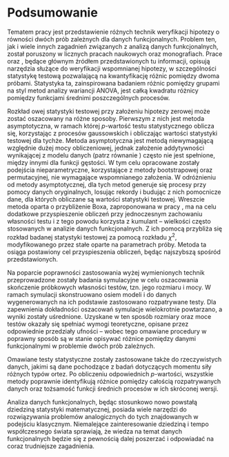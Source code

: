 # Podsumowanie {-}

```{=latex}
\fancyhead[LO]{\textbf{\small{Podsumowanie}}}
\renewcommand{\headrulewidth}{0.5pt}
```

Tematem pracy jest przedstawienie różnych technik weryfikacji hipotezy o równości dwóch prób zależnych dla danych funkcjonalnych. Problem ten, jak i wiele innych zagadnień związanych z analizą danych funkcjonalnych, został poruszony w licznych pracach naukowych oraz monografiach. Prace \cite{MCC} oraz \cite{Smaga}, będące głównym źródłem przedstawionych tu informacji, opisują narzędzia służące do weryfikacji wspomnianej hipotezy, w&nbsp;szczególności statystykę testową pozwalającą na kwantyfikację różnic pomiędzy dwoma próbami. Statystyka ta, zainspirowana badaniem różnic pomiędzy grupami na styl metod analizy wariancji ANOVA, jest całką kwadratu różnicy pomiędzy funkcjami średnimi poszczególnych procesów.

Rozkład owej statystyki testowej przy założeniu hipotezy zerowej może zostać oszacowany na różne sposoby. Pierwszym z nich jest metoda asymptotyczna, w ramach której $p$-wartość testu statystycznego oblicza się, korzystając z procesów gaussowskich i&nbsp;obliczając wartości statystyki testowej dla tychże. Metoda asymptotyczna jest metodą niewymagającą względnie dużej mocy obliczeniowej, jednak założenie addytywności wynikającej z modelu danych (patrz równanie \eqref{eqn:addytywnosc}) często nie jest spełnione, między innymi dla funkcji gęstości. W tym celu opracowane zostały podejścia nieparametryczne, korzystające z metody bootstrapowej oraz permutacyjnej, nie wymagające wspomnianego założenia. W odróżnieniu od metody asymptotycznej, dla tych metod generuje się procesy przy pomocy danych oryginalnych, losując rekordy i budując z nich pomocnicze dane, dla których obliczane są wartości statystyki testowej. Wreszcie metoda oparta o&nbsp;przybliżenie Boxa, zaproponowana w pracy \cite{Smaga}, ma na celu dodatkowe przyspieszenie obliczeń przy jednoczesnym zachowaniu własności testu i z tego powodu korzysta z&nbsp;kumulant -- wielkości często stosowanych w analizie danych funkcjonalnych. Z ich pomocą przybliża się rozkład badanej statystyki testowej za pomocą rozkładu $\chi^2$, modyfikowanego przez stałe oparte na parametrach próby. Metoda ta osiąga postawiony cel przyspieszenia obliczeń, będąc najszybszą spośród przedstawionych.

Na poparcie poprawności zastosowania wyżej wymienionych technik przeprowadzone zostały badania symulacyjne w celu oszacowania skończenie próbkowych własności testów, tzn. jego rozmiaru i mocy. W ramach symulacji skonstruowano osiem modeli i do danych wygenerowanych na ich podstawie zastosowano rozpatrywane testy. Dla zapewnienia dokładności oszacowań symulacje wielokrotnie powtarzano, a wyniki zostały uśrednione. Uzyskane w ten sposób rozmiary oraz moce testów okazały się spełniać wymogi teoretyczne, opisane przez odpowiednie przedziały ufności -- wobec tego omawiane procedury w poprawny sposób są w stanie opisywać różnice pomiędzy danymi funkcjonalnymi w problemie dwóch prób zależnych.

Omawiane testy statystyczne zostały zastosowane także do rzeczywistych danych, jakimi są dane pochodzące z badań dotyczących momentu siły różnych typów ortez. Po obliczeniu odpowiednich $p$-wartości, wszystkie metody poprawnie identyfikują różnice pomiędzy całością rozpatrywanych danych oraz tożsamość funkcji średnich procesów w&nbsp;ich skróconej wersji.

Analiza danych funkcjonalnych, będąc stosunkowo nowo powstałą dziedziną statystyki matematycznej, posiada wiele narzędzi do rozwiązywania problemów analogicznych do tych znajdowanych w podejściu klasycznym. Niemalejące zainteresowanie dziedziną i tempo współczesnego świata sprawiają, że wiedza na temat danych funkcjonalnych będzie się z pewnością dalej poszerzać i odpowiadać na coraz trudniejsze zagadnienia.